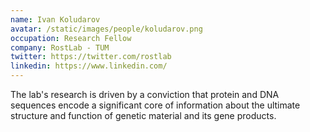 ```yaml
---
name: Ivan Koludarov
avatar: /static/images/people/koludarov.png
occupation: Research Fellow
company: RostLab - TUM
twitter: https://twitter.com/rostlab
linkedin: https://www.linkedin.com/
---
```


The lab's research is driven by a conviction that protein and DNA sequences encode a significant core of information about the ultimate structure and function of genetic material and its gene products.
